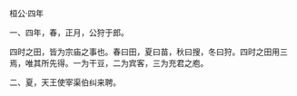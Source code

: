 

桓公·四年

一、四年，春，正月，公狩于郎。

四时之田，皆为宗庙之事也。春曰田，夏曰苗，秋曰搜，冬曰狩。四时之田用三焉，唯其所先得。一为干豆，二为宾客，三为充君之庖。

二、夏，天王使宰渠伯纠来聘。


